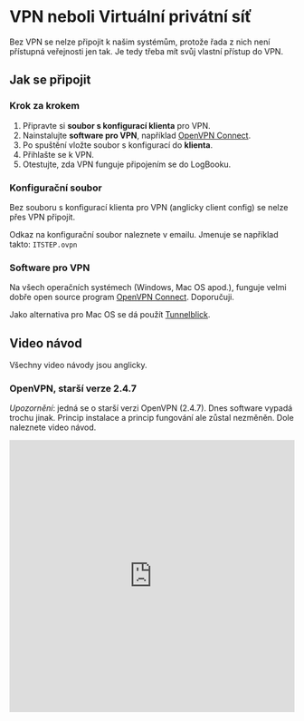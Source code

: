 
# VPN neboli Virtuální privátní síť
Bez VPN se nelze připojit k našim systémům, protože řada z nich není přístupná veřejnosti jen tak. Je tedy třeba mít svůj vlastní přístup do VPN.

## Jak se připojit

### Krok za krokem
1. Připravte si **soubor s konfigurací klienta** pro VPN. 
2. Nainstalujte **software pro VPN**, například [OpenVPN Connect](https://openvpn.net/vpn-client/).
3. Po spuštění vložte soubor s konfigurací do **klienta**.
4. Přihlašte se k VPN.
5. Otestujte, zda VPN funguje připojením se do LogBooku.

### Konfigurační soubor
Bez souboru s konfigurací klienta pro VPN (anglicky client config) se nelze přes VPN připojit.

Odkaz na konfigurační soubor naleznete v emailu. Jmenuje se například takto: `ITSTEP.ovpn`

### Software pro VPN
Na všech operačních systémech (Windows, Mac OS apod.), funguje velmi dobře open source program [OpenVPN Connect](https://openvpn.net/vpn-client/). Doporučuji.

Jako alternativa pro Mac OS se dá použít [Tunnelblick](https://tunnelblick.net/).


## Video návod
Všechny video návody jsou anglicky.

### OpenVPN, starší verze 2.4.7
*Upozornění*: jedná se o starší verzi OpenVPN (2.4.7). Dnes software vypadá trochu jinak. Princip instalace a princip fungování ale zůstal nezměněn. Dole naleznete video návod.

<Bleed>
  <iframe
    width="100%"
    height="480"
    src="https://drive.google.com/file/d/1QcTwAqPepfskjrit4zZMZK6qapNkAvnw/preview"
    frameborder="0"
    allow="accelerometer; autoplay; clipboard-write; encrypted-media; gyroscope; picture-in-picture"
    allowfullscreen
  />
</Bleed>

### Tunnelblick
Tunnelblick je program pro připojení k VPN. Je velmi dobře známý na Mac OS. Níže naleznete video návod.

<Bleed>
  <iframe
    width="100%"
    height="430"
    src="https://drive.google.com/file/d/1O8UZe0gkpBHL_doqFGWcvH-nv0CdRtUL/preview"
    frameborder="0"
    allow="accelerometer; autoplay; clipboard-write; encrypted-media; gyroscope; picture-in-picture"
    allowfullscreen
  />
</Bleed>